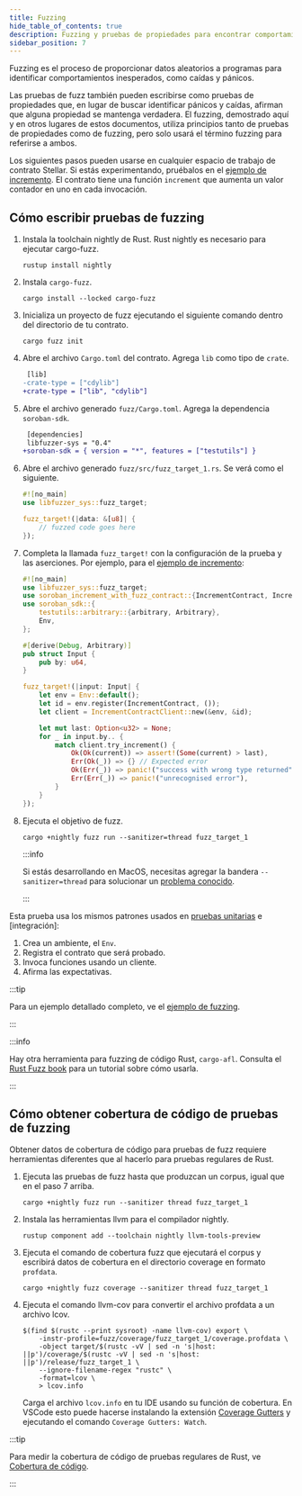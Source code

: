 ```yaml
---
title: Fuzzing
hide_table_of_contents: true
description: Fuzzing y pruebas de propiedades para encontrar comportamientos inesperados.
sidebar_position: 7
---
```


Fuzzing es el proceso de proporcionar datos aleatorios a programas para identificar comportamientos inesperados, como caídas y pánicos.

Las pruebas de fuzz también pueden escribirse como pruebas de propiedades que, en lugar de buscar identificar pánicos y caídas, afirman que alguna propiedad se mantenga verdadera. El fuzzing, demostrado aquí y en otros lugares de estos documentos, utiliza principios tanto de pruebas de propiedades como de fuzzing, pero solo usará el término fuzzing para referirse a ambos.

Los siguientes pasos pueden usarse en cualquier espacio de trabajo de contrato Stellar. Si estás experimentando, pruébalos en el [ejemplo de incremento]. El contrato tiene una función `increment` que aumenta un valor contador en uno en cada invocación.

## Cómo escribir pruebas de fuzzing

1. Instala la toolchain nightly de Rust. Rust nightly es necesario para ejecutar cargo-fuzz.

   ```
   rustup install nightly
   ```

2. Instala `cargo-fuzz`.

   ```text
   cargo install --locked cargo-fuzz
   ```

3. Inicializa un proyecto de fuzz ejecutando el siguiente comando dentro del directorio de tu contrato.

   ```text
   cargo fuzz init
   ```

4. Abre el archivo `Cargo.toml` del contrato. Agrega `lib` como tipo de `crate`.

   ```diff
    [lib]
   -crate-type = ["cdylib"]
   +crate-type = ["lib", "cdylib"]
   ```

5. Abre el archivo generado `fuzz/Cargo.toml`. Agrega la dependencia `soroban-sdk`.

   ```diff
    [dependencies]
    libfuzzer-sys = "0.4"
   +soroban-sdk = { version = "*", features = ["testutils"] }
   ```

6. Abre el archivo generado `fuzz/src/fuzz_target_1.rs`. Se verá como el siguiente.

   ```rust
   #![no_main]
   use libfuzzer_sys::fuzz_target;

   fuzz_target!(|data: &[u8]| {
       // fuzzed code goes here
   });
   ```

7. Completa la llamada `fuzz_target!` con la configuración de la prueba y las aserciones. Por ejemplo, para el [ejemplo de incremento]:

   ```rust
   #![no_main]
   use libfuzzer_sys::fuzz_target;
   use soroban_increment_with_fuzz_contract::{IncrementContract, IncrementContractClient};
   use soroban_sdk::{
       testutils::arbitrary::{arbitrary, Arbitrary},
       Env,
   };

   #[derive(Debug, Arbitrary)]
   pub struct Input {
       pub by: u64,
   }

   fuzz_target!(|input: Input| {
       let env = Env::default();
       let id = env.register(IncrementContract, ());
       let client = IncrementContractClient::new(&env, &id);

       let mut last: Option<u32> = None;
       for _ in input.by.. {
           match client.try_increment() {
               Ok(Ok(current)) => assert!(Some(current) > last),
               Err(Ok(_)) => {} // Expected error
               Ok(Err(_)) => panic!("success with wrong type returned"),
               Err(Err(_)) => panic!("unrecognised error"),
           }
       }
   });
   ```

8. Ejecuta el objetivo de fuzz.

   ```text
   cargo +nightly fuzz run --sanitizer=thread fuzz_target_1
   ```

   :::info

   Si estás desarrollando en MacOS, necesitas agregar la bandera `--sanitizer=thread` para solucionar un [problema conocido](https://github.com/stellar/rs-soroban-sdk/issues/1056).

   :::

Esta prueba usa los mismos patrones usados en [pruebas unitarias] e [integración]:

1. Crea un ambiente, el `Env`.
2. Registra el contrato que será probado.
3. Invoca funciones usando un cliente.
4. Afirma las expectativas.

:::tip

Para un ejemplo detallado completo, ve el [ejemplo de fuzzing].

:::

:::info

Hay otra herramienta para fuzzing de código Rust, `cargo-afl`. Consulta el [Rust Fuzz book] para un tutorial sobre cómo usarla.

:::

## Cómo obtener cobertura de código de pruebas de fuzzing

Obtener datos de cobertura de código para pruebas de fuzz requiere herramientas diferentes que al hacerlo para pruebas regulares de Rust.

1. Ejecuta las pruebas de fuzz hasta que produzcan un corpus, igual que en el paso 7 arriba.

   ```text
   cargo +nightly fuzz run --sanitizer thread fuzz_target_1
   ```

2. Instala las herramientas llvm para el compilador nightly.

   ```text
   rustup component add --toolchain nightly llvm-tools-preview
   ```

3. Ejecuta el comando de cobertura fuzz que ejecutará el corpus y escribirá datos de cobertura en el directorio coverage en formato `profdata`.

   ```text
   cargo +nightly fuzz coverage --sanitizer thread fuzz_target_1
   ```

4. Ejecuta el comando llvm-cov para convertir el archivo profdata a un archivo lcov.

   ```
   $(find $(rustc --print sysroot) -name llvm-cov) export \
       -instr-profile=fuzz/coverage/fuzz_target_1/coverage.profdata \
       -object target/$(rustc -vV | sed -n 's|host: ||p')/coverage/$(rustc -vV | sed -n 's|host: ||p')/release/fuzz_target_1 \
       --ignore-filename-regex "rustc" \
       -format=lcov \
       > lcov.info
   ```

   Carga el archivo `lcov.info` en tu IDE usando su función de cobertura. En VSCode esto puede hacerse instalando la extensión [Coverage Gutters] y ejecutando el comando `Coverage Gutters: Watch`.

:::tip

Para medir la cobertura de código de pruebas regulares de Rust, ve [Cobertura de código].

:::

[ejemplo de incremento]: https://github.com/stellar/soroban-examples/blob/main/increment/src/lib.rs
[Pruebas diferenciales con snapshots de prueba]: ./differential-tests-with-test-snapshots.mdx
[stellar contract fetch]: ../../../tools/cli/stellar-cli.mdx#stellar-contract-fetch
[pruebas de integración]: ./integration-tests.mdx
[pruebas unitarias]: ./unit-tests.mdx
[stellar/rs-soroban-sdk#1360]: https://github.com/stellar/rs-soroban-sdk/issues/1360
[ejemplo de fuzzing]: ../../smart-contracts/example-contracts/fuzzing.mdx
[Rust Fuzz Book]: https://rust-fuzz.github.io/book
[Cobertura de código]: code-coverage.mdx
[Coverage Gutters]: https://marketplace.visualstudio.com/items?itemName=ryanluker.vscode-coverage-gutters
